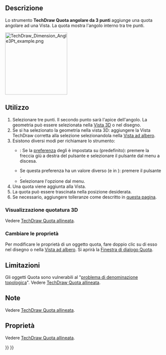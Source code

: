 <languages/>

{{Docnav/it
|[[TechDraw_AngleDimension/it|Quota angolare]]
|[[TechDraw_AreaDimension/it|Quota Area]]
|[[TechDraw_Workbench/it|TechDraw]]
|IconL=TechDraw_AngleDimension.svg
|IconR=TechDraw_AreaDimension.svg
|IconC=Workbench_TechDraw.svg
}}

{{GuiCommand/it
|Name=TechDraw Dimension Angle3Pt
|Name/it=TechDraw Quota angolare da 3 punti
|MenuLocation=TechDraw → Quotatura → Quota angolare da 3 punti
|Workbenches=[[TechDraw_Workbench/it|TechDraw]]
|Version=0.18
|SeeAlso=[[TechDraw_AngleDimension/it|TechDraw Quota angolare]]
}}

<span id="Description"></span>
==Descrizione==

Lo strumento '''TechDraw Quota angolare da 3 punti''' aggiunge una quota angolare ad una Vista. La quota mostra l'angolo interno tra tre punti.

[[Image:TechDraw_Dimension_Angle3Pt_example.png|200px]]
{{Caption|Quotatura dell'angolo tra tre punti}}

<span id="Usage"></span>
==Utilizzo==

# Selezionare tre punti. Il secondo punto sarà l'apice dell'angolo. La geometria può essere selezionata nella [[3D_view/it|Vista 3D]] o nel disegno.
# Se si ha selezionato la geometria nella vista 3D: aggiungere la Vista TechDraw corretta alla selezione selezionandola nella [[Tree_view/it|Vista ad albero]].
# Esistono diversi modi per richiamare lo strumento:
#* {{Version/it|1.0}}:  Se la [[TechDraw_Preferences/it#Dimensions|preferenza]] degli {{MenuCommand|Strumenti di quotatura}} è impostata su {{Value|Strumento singolo}} (predefinito): premere la freccia giù a destra del pulsante {{Button|[[Image:TechDraw_Dimension.svg||x16px]][[Image:Toolbar_flyout_arrow.svg|x16px]]}} e selezionare il pulsante {{MenuCommand|[[Image:TechDraw_3PtAngleDimension.svg|16px] ] Inserisci Quota angolare da 3 punti}} dal menu a discesa.
#* Se questa preferenza ha un valore diverso (e in {{VersionMinus/it|0.21}}): premere il pulsante {{Button|[[Image:TechDraw_3PtAngleDimension.svg|16px]] [[TechDraw_3PtAngleDimension/it|Inserisci Quota angolare da 3 punti]]}}.
#* Selezionare l'opzione {{MenuCommand|TechDraw → Quote → [[Image:TechDraw_3PtAngleDimension.svg|16px]] Inserisci Quota angolare da 3 punti}} dal menu.
# Una quota viene aggiunta alla Vista.
# La quota può essere trascinata nella posizione desiderata.
# Se necessario, aggiungere tolleranze come descritto in [[TechDraw_Geometric_dimensioning_and_tolerancing/it#Tolleranze|questa pagina]].

<span id="Display_3D_measurement"></span>
===Visualizzazione quotatura 3D===

Vedere [[TechDraw_LengthDimension/it#Display_3D_measurement|TechDraw Quota allineata]].

<span id="Change_properties"></span>
===Cambiare le proprietà===

Per modificare le proprietà di un oggetto quota, fare doppio clic su di esso nel disegno o nella [[Tree_view/it|Vista ad albero]]. Si aprirà la [[TechDraw_LengthDimension/it#Finestra di dialogo Quota|Finestra di dialogo Quota]].

<span id="Limitations"></span>
==Limitazioni==

Gli oggetti Quota sono vulnerabili al "[[Topological_naming_problem/it|problema di denominazione topologica]]". Vedere [[TechDraw_LengthDimension/it|TechDraw Quota allineata]].

<span id="Notes"></span>
==Note==

Vedere [[TechDraw_LengthDimension/it#Note|TechDraw Quota allineata]].

<span id="Properties"></span>
==Proprietà==

Vedere [[TechDraw_LengthDimension/it#Proprietà|TechDraw Quota allineata]].


{{Docnav/it
|[[TechDraw_AngleDimension/it|Quota angolare]]
|[[TechDraw_AreaDimension/it|Quota Area]]
|[[TechDraw_Workbench/it|TechDraw]]
|IconL=TechDraw_AngleDimension.svg
|IconR=TechDraw_AreaDimension.svg
|IconC=Workbench_TechDraw.svg
}}

{{TechDraw_Tools_navi{{#translation:}}}}
{{Userdocnavi{{#translation:}}}}